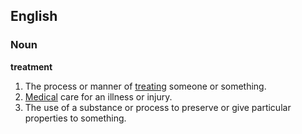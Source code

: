 ==English==

===Noun===
'''treatment'''
# The process or manner of [[treating]] someone or something.
# [[Medical]] care for an illness or injury.
# The use of a substance or process to preserve or give particular properties to something.